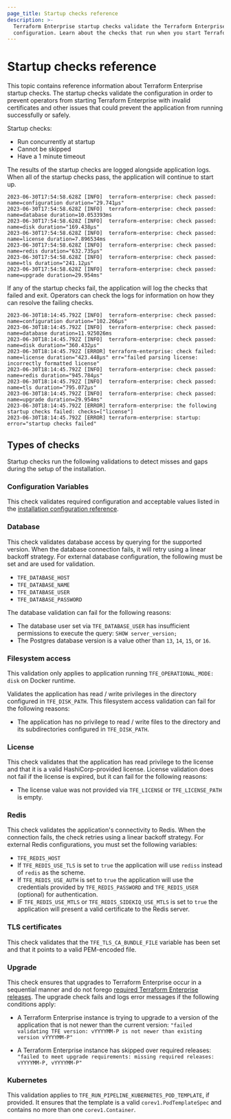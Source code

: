 ```yaml
---
page_title: Startup checks reference
description: >-
  Terraform Enterprise startup checks validate the Terraform Enterprise
  configuration. Learn about the checks that run when you start Terraform Enterprise.
---
```


# Startup checks reference

This topic contains reference information about Terraform Enterprise startup checks. The startup checks validate the configuration in order to prevent operators from starting Terraform Enterprise with invalid certificates and other issues that could prevent the application from running successfully or safely.

Startup checks:

- Run concurrently at startup
- Cannot be skipped
- Have a 1 minute timeout

The results of the startup checks are logged alongside application logs. When
all of the startup checks pass, the application will continue to start up.

```
2023-06-30T17:54:58.628Z [INFO]  terraform-enterprise: check passed: name=configuration duration="29.741µs"
2023-06-30T17:54:58.628Z [INFO]  terraform-enterprise: check passed: name=database duration=10.053393ms
2023-06-30T17:54:58.628Z [INFO]  terraform-enterprise: check passed: name=disk duration="169.438µs"
2023-06-30T17:54:58.628Z [INFO]  terraform-enterprise: check passed: name=license duration=7.896534ms
2023-06-30T17:54:58.628Z [INFO]  terraform-enterprise: check passed: name=redis duration="632.735µs"
2023-06-30T17:54:58.628Z [INFO]  terraform-enterprise: check passed: name=tls duration="241.12µs"
2023-06-30T17:54:58.628Z [INFO]  terraform-enterprise: check passed: name=upgrade duration=29.954ms"
```

If any of the startup checks fail, the application will log the checks that
failed and exit. Operators can check the logs for information on how they can
resolve the failing checks.

```
2023-06-30T18:14:45.792Z [INFO]  terraform-enterprise: check passed: name=configuration duration="102.266µs"
2023-06-30T18:14:45.792Z [INFO]  terraform-enterprise: check passed: name=database duration=11.925026ms
2023-06-30T18:14:45.792Z [INFO]  terraform-enterprise: check passed: name=disk duration="360.432µs"
2023-06-30T18:14:45.792Z [ERROR] terraform-enterprise: check failed: name=license duration="423.448µs" err="failed parsing license: incorrectly formatted license"
2023-06-30T18:14:45.792Z [INFO]  terraform-enterprise: check passed: name=redis duration="945.784µs"
2023-06-30T18:14:45.792Z [INFO]  terraform-enterprise: check passed: name=tls duration="795.072µs"
2023-06-30T18:14:45.792Z [INFO]  terraform-enterprise: check passed: name=upgrade duration=29.954ms"
2023-06-30T18:14:45.792Z [ERROR] terraform-enterprise: the following startup checks failed: checks=["license"]
2023-06-30T18:14:45.792Z [ERROR] terraform-enterprise: startup: error="startup checks failed"
```

## Types of checks

Startup checks run the following validations to detect misses and gaps during the setup
of the installation.  

### Configuration Variables

This check validates required configuration and acceptable values listed in the
[installation configuration reference](/terraform/enterprise/deploy/reference/configuration).  

### Database

This check validates database access by querying for the supported version. When the database connection fails, it will retry using a linear backoff strategy. For external database configuration, the following must be set and are used for validation.
* `TFE_DATABASE_HOST`
* `TFE_DATABASE_NAME`
* `TFE_DATABASE_USER`
* `TFE_DATABASE_PASSWORD`

The database validation can fail for the following reasons:

* The database user set via `TFE_DATABASE_USER` has insufficient permissions to execute the query: `SHOW server_version;`
* The Postgres database version is a value other than `13`, `14`, `15`, or `16`.

### Filesystem access

This validation only applies to application running `TFE_OPERATIONAL_MODE: disk` on Docker runtime.  

Validates the application has read / write privileges in the directory configured in `TFE_DISK_PATH`.  This filesystem access validation can fail for the following reasons:

* The application has no privilege to read / write files to the directory and its subdirectories configured in `TFE_DISK_PATH`.

### License

This check validates that the application has read privilege to the license and that it is a valid HashiCorp-provided license. License validation does not fail if the license is expired, but it can fail for the following reasons:

- The license value was not provided via `TFE_LICENSE` or `TFE_LICENSE_PATH` is empty.

### Redis

This check validates the application's connectivity to Redis. When the connection fails, the check retries using a linear backoff strategy. For external Redis configurations, you must set the following variables:
* `TFE_REDIS_HOST`
* If `TFE_REDIS_USE_TLS` is set to `true` the application will use `rediss` instead of `redis` as the scheme.
* If `TFE_REDIS_USE_AUTH` is set to `true` the application will use the credentials provided by `TFE_REDIS_PASSWORD` and `TFE_REDIS_USER` (optional) for authentication.
* IF `TFE_REDIS_USE_MTLS` or `TFE_REDIS_SIDEKIQ_USE_MTLS` is set to `true` the application will present a valid certificate to the Redis server.

### TLS certificates

This check validates that the `TFE_TLS_CA_BUNDLE_FILE` variable has been set and that it points to a valid PEM-encoded file.

### Upgrade

This check ensures that upgrades to Terraform Enterprise occur in a sequential manner and do not forego
[required Terraform Enterprise releases](/terraform/enterprise/releases).
The upgrade check fails and logs error messages if the following conditions apply:

* A Terraform Enterprise instance is trying to upgrade to a version of the application that is not newer than the current version:
`"failed validating TFE version: vYYYYMM-P is not newer than existing version vYYYYMM-P"`

* A Terraform Enterprise instance has skipped over required releases:
`"failed to meet upgrade requirements: missing required releases: vYYYYMM-P, vYYYYMM-P"`

### Kubernetes

This validation applies to `TFE_RUN_PIPELINE_KUBERNETES_POD_TEMPLATE`, if provided. It ensures that the template is a valid `corev1.PodTemplateSpec` and contains no more than one `corev1.Container`.
